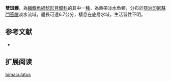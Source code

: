 {{Speciesbox
| name = 雙斑鱯
| image = 
| image_width = 250px
| image_caption = 
| status = LC
| status_system = IUCN3.1
| genus = Mystus
| species = bimaculatus
| authority = [[Volz|Volz]], 1904
| synonyms = *''Macrones bimaculatus'',Volz, 1904
}}
'''雙斑鱯'''，為[[輻鰭魚綱|輻鰭魚綱]][[鯰形目|鯰形目]][[鱨科|鱨科]]的其中一[[種|種]]，為熱帶淡水魚類，分布於[[亞洲|亞洲]][[印尼|印尼]][[蘇門答臘|蘇門答臘]]淡水流域，體長可達6.7公分，棲息在底層水域，生活習性不明。

==参考文献==
*{{FishBase_species|genus=Mystus|species=bimaculatus|year=2015|month=4}}

== 扩展阅读 ==
{{refbegin}}
{{wikispecies-inline|Mystus bimaculatus|雙斑鱯}}
{{refend}}
{{Taxonbar|from=Q5597955}}

[[Category:鱯屬|bimaculatus]]